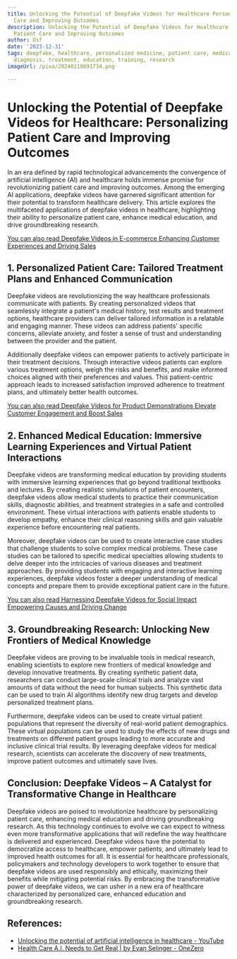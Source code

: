 ```yaml
---
title: Unlocking the Potential of Deepfake Videos for Healthcare Personalizing Patient
  Care and Improving Outcomes
description: Unlocking the Potential of Deepfake Videos for Healthcare Personalizing
  Patient Care and Improving Outcomes
author: Usf
date: '2023-12-31'
tags: deepfake, healthcare, personalized medicine, patient care, medical imaging,
  diagnosis, treatment, education, training, research
imageUrl: /pixa/20240118091734.png

---
```

# Unlocking  the Potential of Deepfake Videos for Healthcare: Personalizing Patient  Care and Improving Outcomes

In an era defined by rapid technological advancements the convergence of artificial intelligence (AI) and healthcare holds immense promise for revolutionizing patient care and improving outcomes. Among the emerging AI applications, deepfake videos have garnered significant attention for their potential to transform healthcare delivery. This article explores the multifaceted  applications of deepfake  videos in healthcare, highlighting their ability to personalize patient  care,  enhance medical education,  and drive groundbreaking research.

[You can also read Deepfake Videos in E-commerce Enhancing Customer Experiences and Driving Sales](Deepfake%20Videos%20in%20E-commerce%20Enhancing%20Customer%20Experiences%20and%20Driving%20Sales)


## 1. Personalized Patient Care: Tailored Treatment Plans and Enhanced Communication

Deepfake videos are revolutionizing the way healthcare professionals communicate with patients. By creating  personalized videos that seamlessly integrate  a patient's medical history, test results and treatment options, healthcare providers can deliver  tailored information in a relatable  and engaging manner.  These videos  can address patients' specific concerns, alleviate anxiety, and foster a sense of trust and understanding between the provider and the  patient.

Additionally deepfake videos can empower patients to actively participate in their treatment decisions.  Through interactive videos patients can explore various treatment options, weigh the risks and benefits, and make  informed choices aligned with their preferences and values. This patient-centric approach leads to increased satisfaction improved adherence  to treatment plans, and ultimately better health outcomes.

[You can also read Deepfake Videos for Product Demonstrations Elevate Customer Engagement and Boost Sales](Deepfake%20Videos%20for%20Product%20Demonstrations%20Elevate%20Customer%20Engagement%20and%20Boost%20Sales)


## 2. Enhanced Medical Education: Immersive Learning Experiences and  Virtual  Patient Interactions

Deepfake videos  are  transforming medical education by providing  students with immersive learning experiences that go beyond traditional textbooks and lectures. By creating  realistic simulations of patient encounters,  deepfake videos allow medical students to practice their communication skills, diagnostic abilities, and treatment strategies in a safe and controlled  environment. These virtual interactions with  patients  enable students to develop empathy,  enhance their clinical reasoning skills and gain valuable experience before encountering real patients.

Moreover, deepfake videos can be used to create interactive case studies  that challenge students to solve complex medical problems. These case studies can be tailored to specific medical specialties allowing  students to delve deeper into the intricacies of various diseases and treatment approaches. By  providing students  with engaging and interactive learning experiences, deepfake videos foster a deeper understanding of medical concepts and prepare  them to  provide  exceptional patient care in the future.

[You can also read Harnessing Deepfake Videos for Social Impact Empowering Causes and Driving Change](Harnessing%20Deepfake%20Videos%20for%20Social%20Impact%20Empowering%20Causes%20and%20Driving%20Change)


## 3. Groundbreaking Research: Unlocking New Frontiers of Medical Knowledge

Deepfake videos are proving to be  invaluable tools in medical research, enabling scientists to explore new frontiers of medical knowledge and develop innovative treatments. By creating synthetic patient data, researchers can  conduct large-scale  clinical trials and analyze  vast amounts of data without the need for human subjects. This synthetic data can be used to train AI algorithms identify new drug targets and  develop personalized  treatment plans.

Furthermore, deepfake videos can be used to  create virtual patient populations  that represent the diversity of real-world patient demographics.  These  virtual  populations can be used to  study the effects of new  drugs and treatments on different patient  groups leading to more accurate and inclusive clinical trial results. By leveraging deepfake videos for medical research, scientists can accelerate the discovery of new treatments, improve patient outcomes and ultimately save lives.

## Conclusion: Deepfake Videos  –  A Catalyst  for Transformative  Change in Healthcare

Deepfake videos are poised to  revolutionize healthcare by personalizing patient care, enhancing medical education and driving groundbreaking research. As this technology continues to evolve we can expect to  witness even more transformative applications that will redefine  the  way healthcare is delivered and  experienced. Deepfake videos have the potential  to democratize access to healthcare,  empower patients, and ultimately lead to improved health outcomes for all. It is essential for healthcare professionals, policymakers and technology developers to work together to  ensure  that  deepfake videos are used  responsibly and ethically, maximizing their benefits while mitigating potential risks. By  embracing the transformative power of deepfake videos, we can usher in  a new era of healthcare  characterized by personalized care, enhanced education and groundbreaking research.

## References:
- [Unlocking the potential of artificial intelligence in healthcare - YouTube](https://youtube.com/watch?v=bOugROSBja4)
- [Health Care A.I. Needs to Get Real | by Evan Selinger - OneZero](https://onezero.medium.com/health-care-a-i-needs-to-get-real-4aba0ae1241c)
